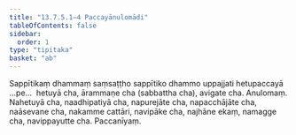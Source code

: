 ```yaml
---
title: "13.7.5.1–4 Paccayānulomādi"
tableOfContents: false
sidebar:
  order: 1
type: "tipitaka"
basket: "ab"
---
```



<DynamicBreadcrumb />

<Division number="148">

<Paragraph number="4395">
Sappītikaṃ dhammaṃ saṃsaṭṭho sappītiko dhammo uppajjati hetupaccayā …pe…  hetuyā cha, ārammaṇe cha (sabbattha cha), avigate cha.

</Paragraph>
</Division>

<Paragraph number="4396" type="center">
Anulomaṃ.


</Paragraph>

<Paragraph number="4397">
Nahetuyā cha, naadhipatiyā cha, napurejāte cha, napacchājāte cha, naāsevane cha, nakamme cattāri, navipāke cha, najhāne ekaṃ, namagge cha, navippayutte cha.

</Paragraph>

<Paragraph number="4398" type="center">
Paccanīyaṃ.
</Paragraph>